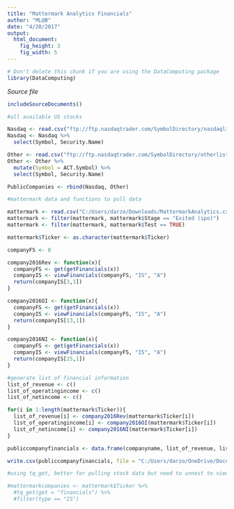 ---
title: "Mattermark Analytics Financials"
author: "ML@B"
date: "4/20/2017"
output: 
  html_document:
    fig_height: 3
    fig_width: 5
---
<!-- Don't edit in between this line and the one below -->
```{r include=FALSE}
# Don't delete this chunk if you are using the DataComputing package
library(DataComputing)
```
*Source file* 
```{r, results='asis', echo=FALSE}
includeSourceDocuments()
```
<!-- Don't edit the material above this line -->

```{r}

#all available US stocks

Nasdaq <- read.csv("ftp://ftp.nasdaqtrader.com/SymbolDirectory/nasdaqlisted.txt", sep="|")
Nasdaq <- Nasdaq %>%
  select(Symbol, Security.Name)

Other <- read.csv("ftp://ftp.nasdaqtrader.com/SymbolDirectory/otherlisted.txt", sep="|")
Other <- Other %>%
  mutate(Symbol = ACT.Symbol) %>%
  select(Symbol, Security.Name)

PublicCompanies <- rbind(Nasdaq, Other)
```

```{r}
#mattermark data and functions to pull data

mattermark <- read.csv("C:/Users/darzo/Downloads/MattermarkAnalytics.csv")
mattermark <- filter(mattermark, mattermark$Stage == "Exited (ipo)")
mattermark <- filter(mattermark, mattermark$Test == TRUE)

mattermark$Ticker <- as.character(mattermark$Ticker)

companyFS <- 0

company2016Rev <- function(x){
  companyFS <- get(getFinancials(x))
  companyIS <- viewFinancials(companyFS, "IS", "A")
  return(companyIS[3,1])
}

company2016OI <- function(x){
  companyFS <- get(getFinancials(x))
  companyIS <- viewFinancials(companyFS, "IS", "A")
  return(companyIS[13,1])
}

company2016NI <- function(x){
  companyFS <- get(getFinancials(x))
  companyIS <- viewFinancials(companyFS, "IS", "A")
  return(companyIS[25,1])
}


```

```{r}

#generate list of financial information
list_of_revenue <- c()
list_of_operatingincome <- c()
list_of_netincome <- c()

for(i in 1:length(mattermark$Ticker)){
  list_of_revenue[i] <- company2016Rev(mattermark$Ticker[i])
  list_of_operatingincome[i] <- company2016OI(mattermark$Ticker[i])
  list_of_netincome[i] <- company2016NI(mattermark$Ticker[i])
}

publiccompanyfinancials <- data.frame(companyname, list_of_revenue, list_of_operatingincome, list_of_netincome)

write.csv(publiccompanyfinancials, file = "C:/Users/darzo/OneDrive/Documents/MattermarkAnalyticsFinancials.csv")

```

```{r}

#using tq_get, better for pulling stock data but need to unnest to view

#mattermarkcompanies <- mattermark$Ticker %>%
  #tq_get(get = "financials") %>%
  #filter(type == "IS")

```
